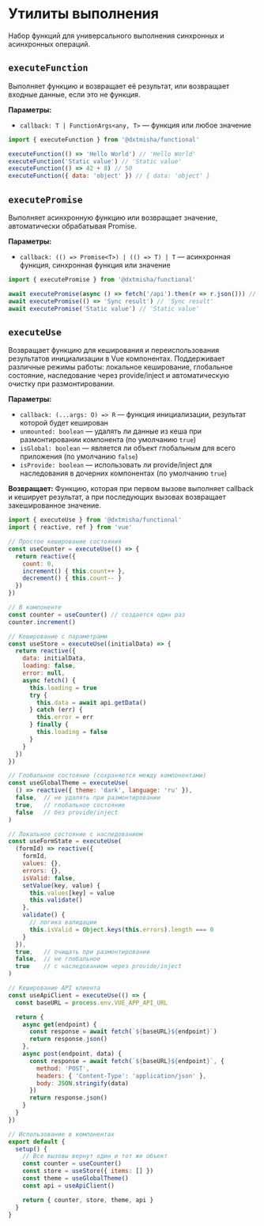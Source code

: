 
<Meta title='@dxtmisha/functional/ru/Execution Utils'/>

# Утилиты выполнения

Набор функций для универсального выполнения синхронных и асинхронных операций.

## `executeFunction`

Выполняет функцию и возвращает её результат, или возвращает входные данные, если это не функция.

**Параметры:**
- `callback: T | FunctionArgs<any, T>` — функция или любое значение

```javascript
import { executeFunction } from '@dxtmisha/functional'

executeFunction(() => 'Hello World') // 'Hello World'
executeFunction('Static value') // 'Static value'
executeFunction(() => 42 + 8) // 50
executeFunction({ data: 'object' }) // { data: 'object' }
```

## `executePromise`

Выполняет асинхронную функцию или возвращает значение, автоматически обрабатывая Promise.

**Параметры:**
- `callback: (() => Promise<T>) | (() => T) | T` — асинхронная функция, синхронная функция или значение

```javascript
import { executePromise } from '@dxtmisha/functional'

await executePromise(async () => fetch('/api').then(r => r.json())) // Promise result
await executePromise(() => 'Sync result') // 'Sync result'
await executePromise('Static value') // 'Static value'
```

## `executeUse`

Возвращает функцию для кеширования и переиспользования результатов инициализации в Vue компонентах. Поддерживает различные режимы работы: локальное кеширование, глобальное состояние, наследование через provide/inject и автоматическую очистку при размонтировании.

**Параметры:**
- `callback: (...args: O) => R` — функция инициализации, результат которой будет кеширован
- `unmounted: boolean` — удалять ли данные из кеша при размонтировании компонента (по умолчанию `true`)
- `isGlobal: boolean` — является ли объект глобальным для всего приложения (по умолчанию `false`)
- `isProvide: boolean` — использовать ли provide/inject для наследования в дочерних компонентах (по умолчанию `true`)

**Возвращает:**
Функцию, которая при первом вызове выполняет callback и кеширует результат, а при последующих вызовах возвращает закешированное значение.

```javascript
import { executeUse } from '@dxtmisha/functional'
import { reactive, ref } from 'vue'

// Простое кеширование состояния
const useCounter = executeUse(() => {
  return reactive({
    count: 0,
    increment() { this.count++ },
    decrement() { this.count-- }
  })
})

// В компоненте
const counter = useCounter() // создается один раз
counter.increment()

// Кеширование с параметрами
const useStore = executeUse((initialData) => {
  return reactive({
    data: initialData,
    loading: false,
    error: null,
    async fetch() {
      this.loading = true
      try {
        this.data = await api.getData()
      } catch (err) {
        this.error = err
      } finally {
        this.loading = false
      }
    }
  })
})

// Глобальное состояние (сохраняется между компонентами)
const useGlobalTheme = executeUse(
  () => reactive({ theme: 'dark', language: 'ru' }),
  false,  // не удалять при размонтировании
  true,   // глобальное состояние
  false   // без provide/inject
)

// Локальное состояние с наследованием
const useFormState = executeUse(
  (formId) => reactive({
    formId,
    values: {},
    errors: {},
    isValid: false,
    setValue(key, value) {
      this.values[key] = value
      this.validate()
    },
    validate() {
      // логика валидации
      this.isValid = Object.keys(this.errors).length === 0
    }
  }),
  true,   // очищать при размонтировании
  false,  // не глобальное
  true    // с наследованием через provide/inject
)

// Кеширование API клиента
const useApiClient = executeUse(() => {
  const baseURL = process.env.VUE_APP_API_URL

  return {
    async get(endpoint) {
      const response = await fetch(`${baseURL}${endpoint}`)
      return response.json()
    },
    async post(endpoint, data) {
      const response = await fetch(`${baseURL}${endpoint}`, {
        method: 'POST',
        headers: { 'Content-Type': 'application/json' },
        body: JSON.stringify(data)
      })
      return response.json()
    }
  }
})

// Использование в компонентах
export default {
  setup() {
    // Все вызовы вернут один и тот же объект
    const counter = useCounter()
    const store = useStore({ items: [] })
    const theme = useGlobalTheme()
    const api = useApiClient()

    return { counter, store, theme, api }
  }
}
```
